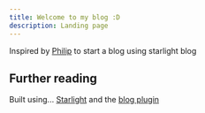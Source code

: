 ```yaml
---
title: Welcome to my blog :D
description: Landing page
---
```


Inspired by [Philip](https://phillip-le.github.io/setup/macos-package-manager/) to start a blog using starlight blog

## Further reading

Built using... [Starlight](https://starlight.astro.build/) and the [blog plugin](https://github.com/HiDeoo/starlight-blog)

